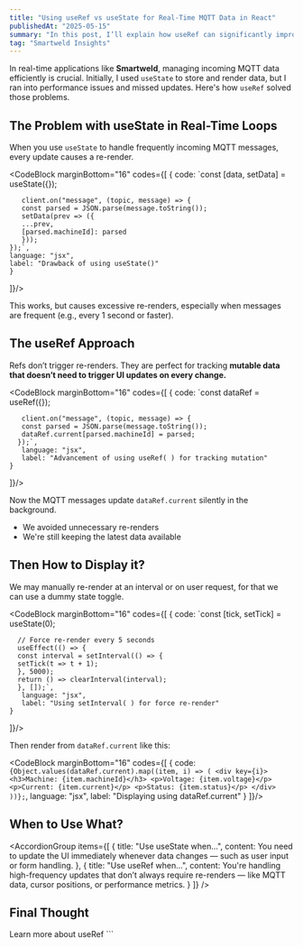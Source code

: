 ```yaml
---
title: "Using useRef vs useState for Real-Time MQTT Data in React"
publishedAt: "2025-05-15"
summary: "In this post, I’ll explain how useRef can significantly improve performance and accuracy when working with real-time MQTT data in React apps."
tag: "Smartweld Insights"
---
```


In real-time applications like **Smartweld**, managing incoming MQTT data efficiently is crucial. Initially, I used `useState` to store and render data, but I ran into performance issues and missed updates. Here's how `useRef` solved those problems.

## The Problem with useState in Real-Time Loops

When you use `useState` to handle frequently incoming MQTT messages, every update causes a re-render.

<CodeBlock 
  marginBottom="16"
  codes={[
    {
      code:
      `const [data, setData] = useState({});

       client.on("message", (topic, message) => {
       const parsed = JSON.parse(message.toString());
       setData(prev => ({
       ...prev,
       [parsed.machineId]: parsed
       }));
    });`,
    language: "jsx",
    label: "Drawback of using useState()"
    }
  ]}/>


This works, but causes excessive re-renders, especially when messages are frequent (e.g., every 1 second or faster).

<Feedback icon variant="warning" title="Re-render storm" description="Every state update triggers a component re-render. This can freeze the UI or create lags in real-time dashboards." marginBottom="24" />

## The useRef Approach

Refs don’t trigger re-renders. They are perfect for tracking **mutable data that doesn’t need to trigger UI updates on every change.**

<CodeBlock 
  marginBottom="16"
  codes={[
    {
      code:
      `const dataRef = useRef({});

       client.on("message", (topic, message) => {
       const parsed = JSON.parse(message.toString());
       dataRef.current[parsed.machineId] = parsed;
      });`,
       language: "jsx",
       label: "Advancement of using useRef( ) for tracking mutation"
    }
  ]}/>

Now the MQTT messages update `dataRef.current` silently in the background.

- We avoided unnecessary re-renders
- We're still keeping the latest data available


## Then How to Display it?

We may manually re-render at an interval or on user request, for that we can use a dummy state toggle.

<CodeBlock 
  marginBottom="16"
  codes={[
    {
      code:
      `const [tick, setTick] = useState(0);

      // Force re-render every 5 seconds
      useEffect(() => {
      const interval = setInterval(() => {
      setTick(t => t + 1);
      }, 5000);
      return () => clearInterval(interval);
      }, []);`,
       language: "jsx",
       label: "Using setInterval( ) for force re-render"
    }
  ]}/>

  Then render from `dataRef.current` like this:

  <CodeBlock 
  marginBottom="16"
  codes={[
    {
      code:
      `{Object.values(dataRef.current).map((item, i) => (
       <div key={i}>
        <h3>Machine: {item.machineId}</h3>
        <p>Voltage: {item.voltage}</p>
        <p>Current: {item.current}</p>
        <p>Status: {item.status}</p>
      </div>
    ))};`,
       language: "jsx",
       label: "Displaying using dataRef.current"
    }
  ]}/>


## When to Use What?

<AccordionGroup
items={[
{
title: "Use useState when...",
content: <Text variant="body-default-s" onBackground="neutral-weak">You need to update the UI immediately whenever data changes — such as user input or form handling.</Text>
},
{
title: "Use useRef when...",
content: <Text variant="body-default-s" onBackground="neutral-weak">You're handling high-frequency updates that don’t always require re-renders — like MQTT data, cursor positions, or performance metrics.</Text>
}
]}
/>

## Final Thought

<Feedback icon variant="success" title="Ref to the Rescue" description="Switching from useState to useRef for MQTT data in Smartweld greatly improved performance and eliminated UI lags." marginBottom="24" />

<Row fillWidth horizontal="center" marginTop="16"> <SmartLink href="https://react.dev/reference/react/useRef" suffixIcon="chevronRight">Learn more about useRef</SmartLink> </Row> ```